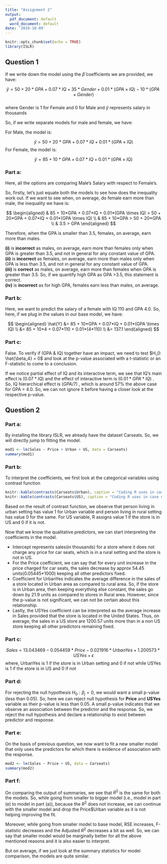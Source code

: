 ```yaml
---
title: "Assignment 2"
output:
  pdf_document: default
  word_document: default
date: '2019-10-09'
---
```


```r
knitr::opts_chunk$set(echo = TRUE)
library(ISLR)

```

## Question 1

If we write down the model using the $\hat{\beta}$ coefficients we are provided, we have:

$$ \hat{y} = 50 + 20*GPA + 0.07*IQ + 35*Gender + 0.01*(GPA \times IQ) - 10*(GPA \times Gender)  $$  
where Gender is 1 for Female and 0 for Male and $\hat{y}$ represents salary in thousands

So, if we write separate models for male and female, we have:

For Male, the model is:

$$ \hat{y} = 50 + 20*GPA + 0.07*IQ + 0.01*(GPA \times IQ)  $$
For Female, the model is:

$$ \hat{y} = 85 + 10*GPA + 0.07*IQ + 0.01*(GPA \times IQ)  $$

### Part a:

Here, all the options are comparing Male's Salary with respect to Female's.

So, firstly, let's just equate both the models to see how does the inequality work out. If we want to see when, on average, do female earn more than male, the inequality we have is:

$$
\begin{aligned}
&  85 + 10*GPA + 0.07*IQ + 0.01*(GPA \times IQ) > 50 + 20*GPA + 0.07*IQ + 0.01*(GPA \times IQ) \\
& 85 + 10*GPA > 50 + 20*GPA \\
& 3.5 > GPA
 \end{aligned}
$$

Therefore, when the GPA is smaller than 3.5, females, on average, earn more than males.

**(i)** is **incorrect** as males, on average, earn more than females only when GPA is greater than 3.5, and not in general for any constant value of GPA.  
**(ii)** is **incorrect** as females, on average, earn more than males only when GPA is less than 3.5, and not in general for any constant value of GPA.  
**(iii)** is **correct** as males, on average, earn more than females when GPA is greater than 3.5. So, if we quantify high GPA as GPA >3.5, this statement is correct.  
**(iv)** is **incorrect** as for high GPA, females earn less than males, on average.

### Part b:

Here, we want to predict the salary of a female with IQ 110 and GPA 4.0. So, here, if we plug in the values in our base model, we have:

$$
\begin{aligned}
\hat{Y} &= 85 + 10*GPA + 0.07*IQ + 0.01*(GPA \times IQ) \\
  &= 85 + 10*4 + 0.07*110 + 0.01*(4*110) \\ 
 &= 137.1
 \end{aligned}
$$


### Part c:

False. To verify if (GPA & IQ) together have an impact, we need to test  $H_0: \hat{\beta_4} = 0$  and look at the p-value associated with a t-statistic or an F-statistic to come to a conclusion.

If we notice partial effect of IQ and its interactive term, we see that IQ's main effect is  $(0.07*IQ)$  and the effect of interactive term is  $(0.01*GPA*IQ)$  . So, IQ hierarchical effect is  $(GPA/7)$   , which is around 57% the above case for GPA = 4.0. So, we can not ignore it before having a closer look at the respective p-value.

## Question 2

### Part a:

By installing the library ISLR, we already have the dataset Carseats. So, we will directly jump to fitting the model.

```r
mod1 <- lm(Sales ~ Price + Urban + US, data = Carseats)
summary(mod1)
```

### Part b:

To interpret the coefficients, we first look at the categorical variables using contrast function

```r
knitr::kable(contrasts(Carseats$Urban), caption = "Coding R uses in case of Urban vs Rural")
knitr::kable(contrasts(Carseats$US), caption = "Coding R uses in case of US vs Non US")
```

Based on the result of contrast function, we observe that person living in urban setting has value 1 for Urban variable and person living in rural setting has value 0 for the same. For US variable, R assigns value 1 if the store is in US and 0 if it is not. 

Now that we know the qualitative predictors, we can start interpreting the coefficients in the model. 

* Intercept represents sales(in thousands) for a store where it does not charge any price for car seats, which is in a rural setting and the store is not in US.
* For the Price coefficient, we can say that for every unit increase in the price charged for car seats, the sales decrease by approx 54.45 units(0.05445*1000) keeping all other predictors fixed.
* Coefficient for UrbanYes indicates the average difference in the sales of a store located in Urban area as compared to rural area. So, if the store is in Urban area, then keeping everything else constant, the sales go down by 21.9 units as compared to stores in Rural area. However, since the p-value is not significant, we can not be certain about this relationship.
* Lastly, the USYes coefficient can be interpreted as the average increase in Sales provided that the store is located in the United States. Thus, on average, the sales in a US store are 1200.57 units more than in a non US store keeping  all other predictors remaining fixed.

### Part c:

$$ Sales = 13.043469 - 0.054459*Price - 0.021916*UrbanYes + 1.200573*USYes + \epsilon $$ 
where, UrbanYes is 1 if the store is in Urban setting and 0 if not while USYes is 1 if the store is in US and 0 if not

### Part d:

For rejecting the null hypothesis  $H_0 : \beta_j = 0$, we would want a small p-value (less than 0.05). So, here we can reject null hypothesis for **Price** and **USYes** variable as their p-value is less than 0.05. A small p-value indicates that we observe an association between the predictor and the response. So, we reject the null hypothesis and declare a relationship to exist between predictor and response.

### Part e:

On the basis of previous question, we now want to fit a new smaller model that only uses the predictors for which there is evidence of association with the response.

```r
mod2 <- lm(Sales ~ Price + US, data = Carseats)
summary(mod2)
```

### Part f:

On comparing the output of summaries, we  see that  $R^2$ is the same for both the models. So, while going from smaller to bigger model (i.e., model in part (e) to model in part (a)), because the $R^2$ does not increase, we can continue with the smaller model and drop the Price$Urban variable as it is not helping improving the fit.

Moreover, while going from smaller model to base model, RSE increases, F-statistic decreases and the Adjusted $R^2$ decreases a bit as well. So, we can say that smaller model would be marginally better for all the above mentioned reasons and it is also easier to interpret.

But on average, if we just look at the summary statistics for model comparison, the models are quite similar.